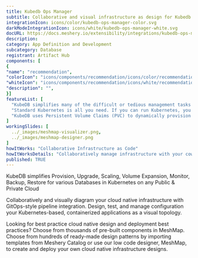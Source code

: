 ```yaml
---
title: Kubedb Ops Manager
subtitle: Collaborative and visual infrastructure as design for Kubedb Ops Manager
integrationIcon: icons/color/kubedb-ops-manager-color.svg
darkModeIntegrationIcon: icons/white/kubedb-ops-manager-white.svg
docURL: https://docs.meshery.io/extensibility/integrations/kubedb-ops-manager
description: 
category: App Definition and Development
subcategory: Database
registrant: Artifact Hub
components: [
{
"name": "recommendation",
"colorIcon": "icons/components/recommendation/icons/color/recommendation-color.svg",
"whiteIcon": "icons/components/recommendation/icons/white/recommendation-white.svg",
"description": "",
}]
featureList: [
  "KubeDB simplifies many of the difficult or tedious management tasks of running a production grade databases on private and public clouds. Maintain one stack for all your stateless and stateful applications and simplify the operational complexity.",
  "Standard Kubernetes is all you need. If you can run Kubernetes, you can provision and manage databases using KubeDB. Use standard Kubernetes CLI and API to provision and manage databases.",
  "KubeDB uses Persistent Volume Claims (PVC) to dynamically provision disks for database instances. Using appropriately defined StorageClasses, KubeDB provisioned database instances are designed to scale from small development workloads up to performance-intensive workloads on private and public cloud environments."
]
workingSlides: [
  ../_images/meshmap-visualizer.png,
  ../_images/meshmap-designer.png
]
howItWorks: "Collaborative Infrastructure as Code"
howItWorksDetails: "Collaboratively manage infrastructure with your coworkers synchronously sharing the same designs."
published: TRUE
---
```

<p>
KubeDB simplifies Provision, Upgrade, Scaling, Volume Expansion, Monitor, Backup, Restore for various Databases in Kubernetes on any Public & Private Cloud
</p>
<p>
    Collaboratively and visually diagram your cloud native infrastructure with GitOps-style pipeline integration. Design, test, and manage configuration your Kubernetes-based, containerized applications as a visual topology.
</p>
<p>
    Looking for best practice cloud native design and deployment best practices? Choose from thousands of pre-built components in MeshMap. Choose from hundreds of ready-made design patterns by importing templates from Meshery Catalog or use our low code designer, MeshMap, to create and deploy your own cloud native infrastructure designs.
</p>
